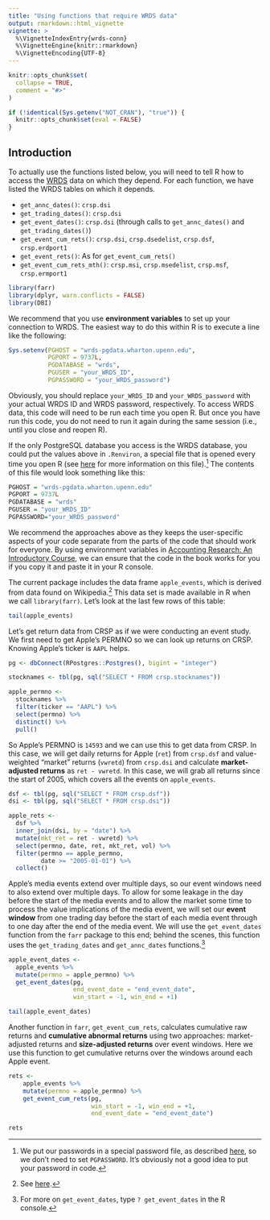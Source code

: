 ```yaml
---
title: "Using functions that require WRDS data"
output: rmarkdown::html_vignette
vignette: >
  %\VignetteIndexEntry{wrds-conn}
  %\VignetteEngine{knitr::rmarkdown}
  %\VignetteEncoding{UTF-8}
---
```


```r
knitr::opts_chunk$set(
  collapse = TRUE,
  comment = "#>"
)

if (!identical(Sys.getenv("NOT_CRAN"), "true")) {
  knitr::opts_chunk$set(eval = FALSE)
}
```

## Introduction

To actually use the functions listed below, you will need to tell R how to access the [WRDS](https://wrds-www.wharton.upenn.edu/pages/about/3-ways-use-wrds/) data on which they depend.
For each function, we have listed the WRDS tables on which it depends.

 - `get_annc_dates()`: `crsp.dsi`
 - `get_trading_dates()`: `crsp.dsi`
 - `get_event_dates()`: `crsp.dsi` (through calls to `get_annc_dates()` and `get_trading_dates()`)
 - `get_event_cum_rets()`: `crsp.dsi`, `crsp.dsedelist`, `crsp.dsf`, `crsp.erdport1`
 - `get_event_rets()`: As for `get_event_cum_rets()`
 - `get_event_cum_rets_mth()`: `crsp.msi`, `crsp.msedelist`, `crsp.msf`, `crsp.ermport1`

```r
library(farr)
library(dplyr, warn.conflicts = FALSE)
library(DBI)
```

We recommend that you use **environment variables** to set up your connection to WRDS.
The easiest way to do this within R is to execute a line like the following:

```r
Sys.setenv(PGHOST = "wrds-pgdata.wharton.upenn.edu",
           PGPORT = 9737L,
           PGDATABASE = "wrds",
           PGUSER = "your_WRDS_ID", 
           PGPASSWORD = "your_WRDS_password")
```

Obviously, you should replace `your_WRDS_ID` and `your_WRDS_password` with your actual WRDS ID and WRDS password, respectively.
To access WRDS data, this code will need to be run each time you open R.
But once you have run this code, you do not need to run it again during the same session (i.e., until you close and reopen R).

If the only PostgreSQL database you access is the WRDS database, you could put the values above in `.Renviron`, a special file that is opened every time you open R (see [here](https://support.rstudio.com/hc/en-us/articles/360047157094-Managing-R-with-Rprofile-Renviron-Rprofile-site-Renviron-site-rsession-conf-and-repos-conf/) for more information on this file).^[We put our passwords in a special password file, as described [here](https://www.postgresql.org/docs/current/libpq-pgpass.html), so we don't need to set `PGPASSWORD`.
It's obviously not a good idea to put your password in code.]
The contents of this file would look something like this:

```r
PGHOST = "wrds-pgdata.wharton.upenn.edu"
PGPORT = 9737L
PGDATABASE = "wrds"
PGUSER = "your_WRDS_ID"
PGPASSWORD="your_WRDS_password"
```

We recommend the approaches above as they keeps the user-specific aspects of your code separate from the parts of the code that should work for everyone.
By using environment variables in [Accounting Research: An Introductory Course](https://iangow.github.io/far_book/introduction.html), we can ensure that the code in the book works for you if you copy it and paste it in your R console.

The current package includes the data frame `apple_events`, which is derived from data found on Wikipedia.^[See [here](https://en.wikipedia.org/wiki/List_of_Apple_Inc._media_events).]
This data set is made available in R when we call `library(farr)`.
Let's look at the last few rows of this table:

```r
tail(apple_events)
```

Let's get return data from CRSP as if we were conducting an event study.
We first need to get Apple's PERMNO so we can look up returns on CRSP.
Knowing Apple's ticker is `AAPL` helps.

```r
pg <- dbConnect(RPostgres::Postgres(), bigint = "integer")

stocknames <- tbl(pg, sql("SELECT * FROM crsp.stocknames"))

apple_permno <-
  stocknames %>%
  filter(ticker == "AAPL") %>%
  select(permno) %>%
  distinct() %>%
  pull()
```
  
So Apple's PERMNO is `14593` and we can use this to get data from CRSP.
In this case, we will get daily returns for Apple (`ret`) from `crsp.dsf` and value-weighted "market" returns (`vwretd`) from `crsp.dsi` and calculate **market-adjusted returns** as `ret - vwretd`.
In this case, we will grab all returns since the start of 2005, which covers all the events on `apple_events`.

```r
dsf <- tbl(pg, sql("SELECT * FROM crsp.dsf"))
dsi <- tbl(pg, sql("SELECT * FROM crsp.dsi"))

apple_rets <-
  dsf %>%
  inner_join(dsi, by = "date") %>%
  mutate(mkt_ret = ret - vwretd) %>%
  select(permno, date, ret, mkt_ret, vol) %>%
  filter(permno == apple_permno,
         date >= "2005-01-01") %>%
  collect()
```

Apple's media events extend over multiple days, so our event windows need to also extend over multiple days.
To allow for some leakage in the day before the start of the media events and to allow the market some time to process the value implications of the media event, we will set our **event window** from one trading day before the start of each media event through to one day after the end of the media event.
We will use the `get_event_dates` function from the `farr` package to this end; behind the scenes, this function uses the `get_trading_dates` and `get_annc_dates` functions.^[For more on `get_event_dates`, type `? get_event_dates` in the R console.]

```r
apple_event_dates <-
  apple_events %>%
  mutate(permno = apple_permno) %>%
  get_event_dates(pg, 
                  end_event_date = "end_event_date",
                  win_start = -1, win_end = +1) 

tail(apple_event_dates)
```

Another function in `farr`, `get_event_cum_rets`, calculates cumulative raw returns and **cumulative abnormal returns** using two approaches: market-adjusted returns and **size-adjusted returns** over event windows.
Here we use this function to get cumulative returns over the windows around each Apple event.

```r
rets <-
    apple_events %>%
    mutate(permno = apple_permno) %>% 
    get_event_cum_rets(pg,
                       win_start = -1, win_end = +1,
                       end_event_date = "end_event_date")

rets
```
